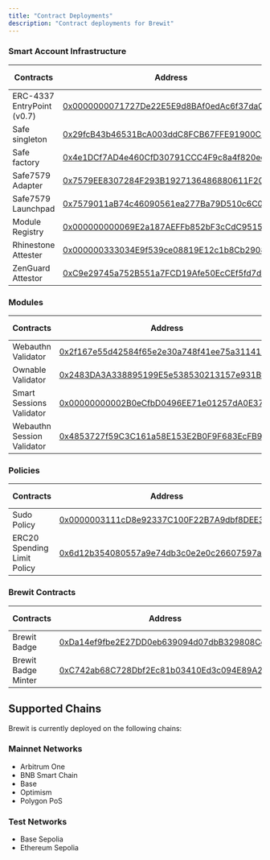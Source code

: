 ```yaml
---
title: "Contract Deployments"
description: "Contract deployments for Brewit"
---
```


### Smart Account Infrastructure
| Contracts | Address | Deployed By |
|-----------|----------|-------------|
| ERC-4337 EntryPoint (v0.7) | [0x0000000071727De22E5E9d8BAf0edAc6f37da032](https://contractscan.xyz/contract/0x0000000071727De22E5E9d8BAf0edAc6f37da032) | [EF ERC-4337](https://www.erc4337.io) |
| Safe singleton | [0x29fcB43b46531BcA003ddC8FCB67FFE91900C762](https://contractscan.xyz/contract/0x29fcB43b46531BcA003ddC8FCB67FFE91900C762) | [Safe](https://safe.global) |
| Safe factory | [0x4e1DCf7AD4e460CfD30791CCC4F9c8a4f820ec67](https://contractscan.xyz/contract/0x4e1DCf7AD4e460CfD30791CCC4F9c8a4f820ec67) | [Safe](https://safe.global) |
| Safe7579 Adapter | [0x7579EE8307284F293B1927136486880611F20002](https://contractscan.xyz/contract/0x7579EE8307284F293B1927136486880611F20002) | [Rhinestone](https://www.rhinestone.wtf) |
| Safe7579 Launchpad | [0x7579011aB74c46090561ea277Ba79D510c6C00ff](https://contractscan.xyz/contract/0x7579011aB74c46090561ea277Ba79D510c6C00ff) | [Rhinestone](https://www.rhinestone.wtf) |
| Module Registry | [0x000000000069E2a187AEFFb852bF3cCdC95151B2](https://contractscan.xyz/contract/0x000000000069E2a187AEFFb852bF3cCdC95151B2) | [Rhinestone](https://www.rhinestone.wtf)    |
| Rhinestone Attester | [0x000000333034E9f539ce08819E12c1b8Cb29084d](https://contractscan.xyz/contract/0x000000333034E9f539ce08819E12c1b8Cb29084d) | [Rhinestone](https://www.rhinestone.wtf) |
| ZenGuard Attestor | [0xC9e29745a752B551a7FCD19Afe50EcCEf5fd7d02](https://contractscan.xyz/contract/0xC9e29745a752B551a7FCD19Afe50EcCEf5fd7d02) | [ZenGuard](https://www.zenguard.xyz) |

### Modules
| Contracts | Address | Deployed By |
|-----------|----------|-------------|
| Webauthn Validator | [0x2f167e55d42584f65e2e30a748f41ee75a311414](https://contractscan.xyz/contract/0x2f167e55d42584f65e2e30a748f41ee75a311414) | [Rhinestone](https://www.rhinestone.wtf) |
| Ownable Validator | [0x2483DA3A338895199E5e538530213157e931Bf06](https://contractscan.xyz/contract/0x2483DA3A338895199E5e538530213157e931Bf06) | [Rhinestone](https://www.rhinestone.wtf) |
| Smart Sessions Validator | [0x00000000002B0eCfbD0496EE71e01257dA0E37DE](https://contractscan.xyz/contract/0x00000000002B0eCfbD0496EE71e01257dA0E37DE) | [Rhinestone](https://www.rhinestone.wtf) |
| Webauthn Session Validator | [0x4853727f59C3C161a58E153E2B0F9F683EcFB9Df](https://contractscan.xyz/contract/0x4853727f59C3C161a58E153E2B0F9F683EcFB9Df) | [Brewit](https://brewit.money) |

### Policies
| Contracts | Address | Deployed By |
|-----------|----------|-------------|
| Sudo Policy | [0x0000003111cD8e92337C100F22B7A9dbf8DEE301](https://contractscan.xyz/contract/0x0000003111cD8e92337C100F22B7A9dbf8DEE301) | [Rhinestone](https://www.rhinestone.wtf) |
| ERC20 Spending Limit Policy | [0x6d12b354080557a9e74db3c0e2e0c26607597a08](https://contractscan.xyz/contract/0x6d12b354080557a9e74db3c0e2e0c26607597a08) | [Brewit](https://brewit.money) |

### Brewit Contracts
| Contracts | Address | Deployed By |
|-----------|----------|-------------|
| Brewit Badge | [0xDa14ef9fbe2E27DD0eb639094d07dbB329808Cd4](https://contractscan.xyz/contract/0xDa14ef9fbe2E27DD0eb639094d07dbB329808Cd4) | [Brewit](https://brewit.money) |
| Brewit Badge Minter | [0xC742ab68C728Dbf2Ec81b03410Ed3c094E89A2Af](https://contractscan.xyz/contract/0xC742ab68C728Dbf2Ec81b03410Ed3c094E89A2Af) | [Brewit](https://brewit.money) |

## Supported Chains

Brewit is currently deployed on the following chains:

### Mainnet Networks
- Arbitrum One
- BNB Smart Chain
- Base
- Optimism
- Polygon PoS

### Test Networks
- Base Sepolia
- Ethereum Sepolia
